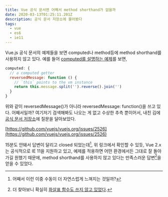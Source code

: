 ```yaml
---
title: Vue 공식 문서엔 어째서 method shorthand가 없을까
date: 2020-03-13T01:25:11.201Z
description: 공식 문서 저장소에 물어봤다
tags:
  - vue
  - es6
  - ie11
---
```

Vue.js 공식 문서의 예제들을 보면 computed나 method등에 method shorthand를 사용하지 않고 있다. 예를 들어 [computed를 설명하는 예제](https://vuejs.org/v2/guide/computed.html#Basic-Example)를 보면,

```js
computed: {
  // a computed getter
  reversedMessage: function () {
    // `this` points to the vm instance
    return this.message.split('').reverse().join('')
  }
}
```

위와 같이 reversedMessage()가 아니라 reversedMessage: function()을 쓰고 있다. 어째서일까?
여기저기 검색해봐도 나오는 게 없고 수상한 추측 뿐이어서, 내친 김에 [공식 문서 저장소](https://github.com/vuejs/vuejs.org)에 질문을 달아보았다.

[https://github.com/vuejs/vuejs.org/issues/2526](https://github.com/vuejs/vuejs.org/issues/2526) 

15분도 안돼서 답변이 달리고 closed 되었는데[^1], 위 링크에서 확인할 수 있듯, Vue 2.x는 공식적으로 IE 11을 지원하고 있고, 예제를 적용하면 어떤 환경에서든 그대로 잘 돌아가길 원했기 때문에, method shorthand를 사용하지 않고 있다는 만족스러운 답변[^2]을 얻을 수 있었다.

[^1]: 어째서 이런 이중 수동이 더 자연스럽게 느껴지는 것일까?
[^2]: 더 찾아보니 확실히 [화살표 함수도 쓰지 않고 있었다](https://vuejs.org/v2/guide/computed.html#Computed-vs-Watched-Property). 
